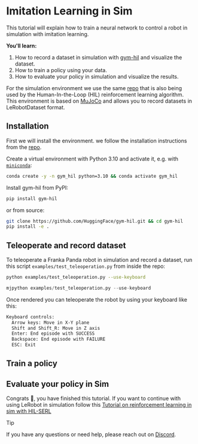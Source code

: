 # Imitation Learning in Sim

This tutorial will explain how to train a neural network to control a robot in simulation with imitation learning.

**You'll learn:**
1. How to record a dataset in simulation with [gym-hil](https://github.com/huggingface/gym-hil) and visualize the dataset.
2. How to train a policy using your data.
3. How to evaluate your policy in simulation and visualize the results.

For the simulation environment we use the same [repo](https://github.com/huggingface/gym-hil) that is also being used by the Human-In-the-Loop (HIL) reinforcement learning algorithm.
This environment is based on [MuJoCo](https://mujoco.org) and allows you to record datasets in LeRobotDataset format.

## Installation

First we will install the environment. we follow the installation instructions from the [repo](https://github.com/huggingface/gym-hil#installation).

Create a virtual environment with Python 3.10 and activate it, e.g. with [`miniconda`](https://docs.anaconda.com/free/miniconda/index.html):
```bash
conda create -y -n gym_hil python=3.10 && conda activate gym_hil
```

Install gym-hil from PyPI:
```bash
pip install gym-hil
```
or from source:
```bash
git clone https://github.com/HuggingFace/gym-hil.git && cd gym-hil
pip install -e .
```

## Teleoperate and record dataset

To teleoperate a Franka Panda robot in simulation and record a dataset, run this script `examples/test_teleoperation.py` from inside the repo:

<hfoptions id="telop_sim">
<hfoption id="Linux">

```bash
python examples/test_teleoperation.py --use-keyboard
```
</hfoption>
<hfoption id="Mac">

```python
mjpython examples/test_teleoperation.py --use-keyboard
```
</hfoption>
</hfoptions>

Once rendered you can teleoperate the robot by using your keyboard like this:

```bash
Keyboard controls:
  Arrow keys: Move in X-Y plane
  Shift and Shift_R: Move in Z axis
  Enter: End episode with SUCCESS
  Backspace: End episode with FAILURE
  ESC: Exit
```

## Train a policy



## Evaluate your policy in Sim



Congrats 🎉, you have finished this tutorial. If you want to continue with using LeRobot in simulation follow this [Tutorial on reinforcement learning in sim with HIL-SERL](https://huggingface.co/docs/lerobot/hilserl_sim)

> [!TIP]
>  If you have any questions or need help, please reach out on [Discord](https://discord.com/invite/s3KuuzsPFb).

